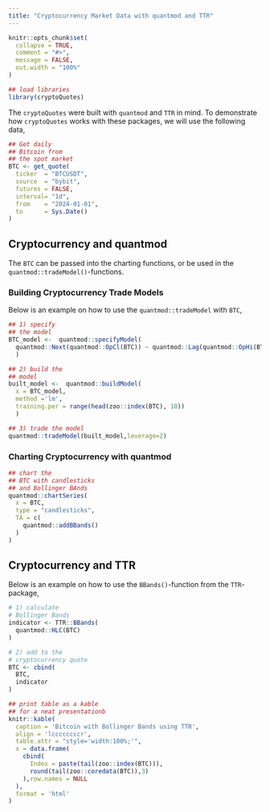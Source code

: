 ```yaml
---
title: "Cryptocurrency Market Data with quantmod and TTR"
---
```


```r
knitr::opts_chunk$set(
  collapse = TRUE,
  comment = "#>",
  message = FALSE,
  out.width = "100%"
)
```

```r
## load libraries
library(cryptoQuotes)
```

The `cryptoQuotes` were built with `quantmod` and `TTR` in mind. To demonstrate how `cryptoQuotes` works with these packages, we will use the following data,

```r
## Get daily 
## Bitcoin from 
## the spot market
BTC <- get_quote(
  ticker  = "BTCUSDT",
  source  = "bybit",
  futures = FALSE,
  interval= "1d",
  from    = "2024-01-01",
  to      = Sys.Date()
)
```

## Cryptocurrency and quantmod

The `BTC` can be passed into the charting functions, or be used in the `quantmod::tradeModel()`-functions.

### Building Cryptocurrency Trade Models

Below is an example on how to use the `quantmod::tradeModel` with `BTC`,


```r
## 1) specify
## the model
BTC_model <-  quantmod::specifyModel(
  quantmod::Next(quantmod::OpCl(BTC)) ~ quantmod::Lag(quantmod::OpHi(BTC),0:3)
  )

## 2) build the
## model
built_model <-  quantmod::buildModel(
  x = BTC_model,
  method ='lm',
  training.per = range(head(zoo::index(BTC), 10))
  )

## 3) trade the model
quantmod::tradeModel(built_model,leverage=2)
```

### Charting Cryptocurrency with quantmod

```r
## chart the
## BTC with candlesticks
## and Bollinger BAnds
quantmod::chartSeries(
  x = BTC,
  type = "candlesticks",
  TA = c(
    quantmod::addBBands()
  )
)
```

## Cryptocurrency and TTR

Below is an example on how to use the `BBands()`-function from the `TTR`-package,

```r
# 1) calculate
# Bollinger Bands
indicator <- TTR::BBands(
  quantmod::HLC(BTC)
)

# 2) add to the 
# cryptocurrency quote
BTC <- cbind(
  BTC, 
  indicator
)
```

```r
## print table as a kable
## for a neat presentationb
knitr::kable(
  caption = 'Bitcoin with Bollinger Bands using TTR',
  align = 'lccccccccr',
  table.attr = "style='width:100%;'",
  x = data.frame(
    cbind(
      Index = paste(tail(zoo::index(BTC))),
      round(tail(zoo::coredata(BTC)),3)
    ),row.names = NULL
  ),
  format = 'html'
)

```
